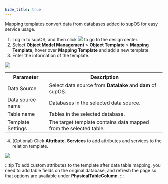 ```yaml
---
hide_title: true
---
```


Mapping templates convert data from databases added to supOS for easy service usage.

1. Log in to supOS, and then click <img src="https://wordpressfreezonex.oss-accelerate.aliyuncs.com/factoryModeling/7.png" /> to go to the design center.
2. Select **Object Model Management** > **Object Template** > **Mapping Template**, hover over **Mapping Template** and add a new template.
3. Enter the information of the template.

<img src="https://wordpressfreezonex.oss-accelerate.aliyuncs.com/4.2/supos/14.png" />

<table>
  <tr>
    <th>Parameter</th>
    <th>Description</th>
  </tr>
  <tr>
    <td>Data Source</td>
    <td>Select data source from <b>Datalake</b> and <b>dam</b> of supOS.</td>
  </tr>
  <tr>
    <td>Data source name</td>
    <td>Databases in the selected data source.</td>
  </tr>
  <tr>
    <td>Table name</td>
    <td>Tables in the selected database.</td>
  </tr>
  <tr>
    <td>Template Settings</td>
    <td>The target template contains data mapped from the selected table.</td>
  </tr>
</table>

4. (Optional) Click **Attribute**, **Services** to add attributes and services to the relation template.

<img src="https://wordpressfreezonex.oss-accelerate.aliyuncs.com/4.2/supos/15.png" />

:::tip
To add custom attributes to the template after data table mapping, you need to add table fields on the original database, and refresh the page so that options are available under **PhysicalTableColumn**.
:::